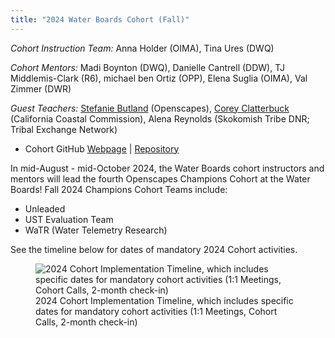 ```yaml
---
title: "2024 Water Boards Cohort (Fall)"
---
```


*Cohort Instruction Team:* Anna Holder (OIMA), Tina Ures (DWQ)

*Cohort Mentors:* Madi Boynton (DWQ), Danielle Cantrell (DDW), TJ Middlemis-Clark (R6), michael ben Ortiz (OPP), Elena Suglia (OIMA), Val Zimmer (DWR)

*Guest Teachers:* [Stefanie Butland](https://openscapes.org/team.html) (Openscapes), [Corey Clatterbuck](https://www.coreyclatterbuck.com/) (California Coastal Commission), Alena Reynolds (Skokomish Tribe DNR; Tribal Exchange Network)

-   Cohort GitHub [Webpage](https://openscapes.github.io/2024-swrcb-fall/) \| [Repository](https://github.com/Openscapes/2024-swrcb-fall)

In mid-August - mid-October 2024, the Water Boards cohort instructors and mentors will lead the fourth Openscapes Champions Cohort at the Water Boards! Fall 2024 Champions Cohort Teams include:

-   Unleaded
-   UST Evaluation Team
-   WaTR (Water Telemetry Research)

See the timeline below for dates of mandatory 2024 Cohort activities.

![2024 Cohort Implementation Timeline, which includes specific dates for mandatory cohort activities (1:1 Meetings, Cohort Calls, 2-month check-in)](images/swrcb2024f-cohort-timeline.png){fig-alt="Timeline displaying milestones for the implementation of the Fall 2024 Water Boards Cohort: May through Jun pre-cohort engagement, Jun 30 Application Deadline, Jul 22-26 1:1 meetings, Cohort calls on Aur 7, Aug 21, Sep 4, Sep 18, Oct 2, with seaside chats and co-working sessions scheduled on weeks alternate to Cohort calls, and the 2-month check-in scheduled for Dec 4"}
